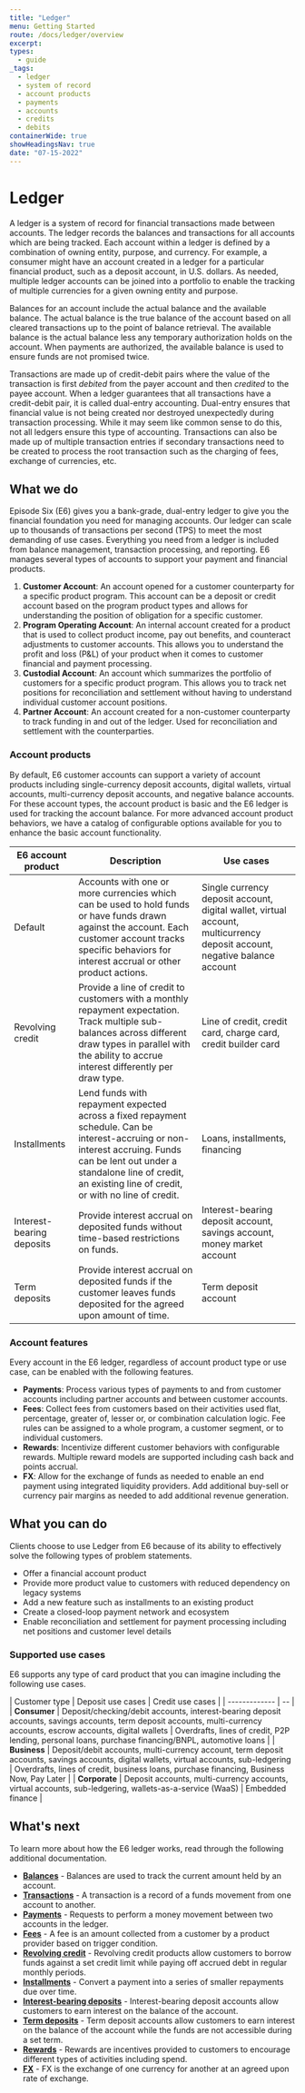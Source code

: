 ```yaml
---
title: "Ledger"
menu: Getting Started
route: /docs/ledger/overview
excerpt:
types:
  - guide
_tags:
  - ledger
  - system of record
  - account products
  - payments
  - accounts
  - credits
  - debits
containerWide: true
showHeadingsNav: true
date: "07-15-2022"
---
```


# Ledger

A ledger is a system of record for financial transactions made between accounts. The ledger records the balances and transactions for all accounts which are being tracked. Each account within a ledger is defined by a combination of owning entity, purpose, and currency. For example, a consumer might have an account created in a ledger for a particular financial product, such as a deposit account, in U.S. dollars. As needed, multiple ledger accounts can be joined into a portfolio to enable the tracking of multiple currencies for a given owning entity and purpose.

Balances for an account include the actual balance and the available balance. The actual balance is the true balance of the account based on all cleared transactions up to the point of balance retrieval. The available balance is the actual balance less any temporary authorization holds on the account. When payments are authorized, the available balance is used to ensure funds are not promised twice.

Transactions are made up of credit-debit pairs where the value of the transaction is first *debited* from the payer account and then *credited* to the payee account. When a ledger guarantees that all transactions have a credit-debit pair, it is called dual-entry accounting. Dual-entry ensures that financial value is not being created nor destroyed unexpectedly during transaction processing. While it may seem like common sense to do this, not all ledgers ensure this type of accounting. Transactions can also be made up of multiple transaction entries if secondary transactions need to be created to process the root transaction such as the charging of fees, exchange of currencies, etc.

## What we do

Episode Six (E6) gives you a bank-grade, dual-entry ledger to give you the financial foundation you need for managing accounts. Our ledger can scale up to thousands of transactions per second (TPS) to meet the most demanding of use cases. Everything you need from a ledger is included from balance management, transaction processing, and reporting. E6 manages several types of accounts to support your payment and financial products.

1. **Customer Account**: An account opened for a customer counterparty for a specific product program. This account can be a deposit or credit account based on the program product types and allows for understanding the position of obligation for a specific customer.
2. **Program Operating Account**: An internal account created for a product that is used to collect product income, pay out benefits, and counteract adjustments to customer accounts. This allows you to understand the profit and loss (P&L) of your product when it comes to customer financial and payment processing.
3. **Custodial Account**: An account which summarizes the portfolio of customers for a specific product program. This allows you to track net positions for reconciliation and settlement without having to understand individual customer account positions.
4. **Partner Account**: An account created for a non-customer counterparty to track funding in and out of the ledger. Used for reconciliation and settlement with the counterparties.

### Account products

By default, E6 customer accounts can support a variety of account products including single-currency deposit accounts, digital wallets, virtual accounts, multi-currency deposit accounts, and negative balance accounts. For these account types, the account product is basic and the E6 ledger is used for tracking the account balance. For more advanced account product behaviors, we have a catalog of configurable options available for you to enhance the basic account functionality.

| E6 account product | Description | Use cases |
| --------------- | -- | --|
| Default | Accounts with one or more currencies which can be used to hold funds or have funds drawn against the account. Each customer account tracks specific behaviors for interest accrual or other product actions. | Single currency deposit account, digital wallet, virtual account, multicurrency deposit account, negative balance account |
| Revolving credit | Provide a line of credit to customers with a monthly repayment expectation. Track multiple sub-balances across different draw types in parallel with the ability to accrue interest differently per draw type. | Line of credit, credit card, charge card, credit builder card |
| Installments | Lend funds with repayment expected across a fixed repayment schedule. Can be interest-accruing or non-interest accruing. Funds can be lent out under a standalone line of credit, an existing line of credit, or with no line of credit. | Loans, installments, financing |
| Interest-bearing deposits | Provide interest accrual on deposited funds without time-based restrictions on funds. | Interest-bearing deposit account, savings account, money market account |
| Term deposits | Provide interest accrual on deposited funds if the customer leaves funds deposited for the agreed upon amount of time. | Term deposit account |

### Account features

Every account in the E6 ledger, regardless of account product type or use case, can be enabled with the following features.

- **Payments**: Process various types of payments to and from customer accounts including partner accounts and between customer accounts.
- **Fees**: Collect fees from customers based on their activities used flat, percentage, greater of, lesser or, or combination calculation logic. Fee rules can be assigned to a whole program, a customer segment, or to individual customers.
- **Rewards**: Incentivize different customer behaviors with configurable rewards. Multiple reward models are supported including cash back and points accrual.
- **FX**: Allow for the exchange of funds as needed to enable an end payment using integrated liquidity providers. Add additional buy-sell or currency pair margins as needed to add additional revenue generation.

## What you can do

Clients choose to use Ledger from E6 because of its ability to effectively solve the following types of problem statements.

- Offer a financial account product
- Provide more product value to customers with reduced dependency on legacy systems
- Add a new feature such as installments to an existing product
- Create a closed-loop payment network and ecosystem
- Enable reconciliation and settlement for payment processing including net positions and customer level details

### Supported use cases

E6 supports any type of card product that you can imagine including the following use cases.

| Customer type | Deposit use cases | Credit use cases |
| ------------- | -- |
| **Consumer** | Deposit/checking/debit accounts, interest-bearing deposit accounts, savings accounts, term deposit accounts, multi-currency accounts, escrow accounts, digital wallets | Overdrafts, lines of credit, P2P lending, personal loans, purchase financing/BNPL, automotive loans |
| **Business** | Deposit/debit accounts, multi-currency account, term deposit accounts, savings accounts, digital wallets, virtual accounts, sub-ledgering | Overdrafts, lines of credit, business loans, purchase financing, Business Now, Pay Later |
| **Corporate** | Deposit accounts, multi-currency accounts, virtual accounts, sub-ledgering, wallets-as-a-service (WaaS) | Embedded finance |

## What's next

To learn more about how the E6 ledger works, read through the following additional documentation.

- [**Balances**](/docs/balances/overview) - Balances are used to track the current amount held by an account.
- [**Transactions**](/docs/transactions/overview) - A transaction is a record of a funds movement from one account to another.
- [**Payments**](/docs/payments/payments-overview) - Requests to perform a money movement between two accounts in the ledger.
- [**Fees**](/docs/fees/fees-overview) - A fee is an amount collected from a customer by a product provider based on trigger condition.
- [**Revolving credit**](/docs/revolving-credit/revolving-credit-overview) - Revolving credit products allow customers to borrow funds against a set credit limit while paying off accrued debt in regular monthly periods.
- [**Installments**](/docs/installments/installments-overview) - Convert a payment into a series of smaller repayments due over time.
- [**Interest-bearing deposits**](/docs/interest-bearing-deposits/overview) - Interest-bearing deposit accounts allow customers to earn interest on the balance of the account.
- [**Term deposits**](/docs/term-deposits/overview) - Term deposit accounts allow customers to earn interest on the balance of the account while the funds are not accessible during a set term.
- [**Rewards**](/docs/rewards/rewards-overview) - Rewards are incentives provided to customers to encourage different types of activities including spend.
- [**FX**](/docs/fx/fx-overview) - FX is the exchange of one currency for another at an agreed upon rate of exchange.